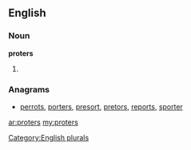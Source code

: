 ==English==

===Noun===
'''proters'''

# {{plural of|[[proter]]}}

===Anagrams===
* [[perrots#English|perrots]], [[porters#English|porters]], [[presort#English|presort]], [[pretors#English|pretors]], [[reports#English|reports]], [[sporter#English|sporter]]

[[Category:English plurals]]

[[ar:proters]]
[[my:proters]]